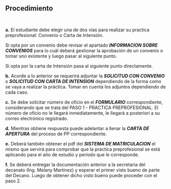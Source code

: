 ## Procedimiento
~~~
 
~~~
**a.** El estudiante debe elegir una de dos vías para realizar su practica preprofesional: Convenio o Carta de Intensión. 

Si opta por un convenio debe revisar el apartado ***INFORMACION SOBRE CONVENIOS*** para lo cuál deberá gestionar la aprobación de un convenio o tomar uno existente y luego pasar al siguiente punto.

Si opta por la carta de Intensión pasa al siguiente punto directamente.

**b.** Acorde a lo anterior se requerirá adjuntar la ***SOLICITUD CON CONVENIO*** o ***SOLICITUD CON CARTA DE INTENSION*** dependiendo de la forma como se vaya a realizar la práctica. Tomar en cuenta los adjuntos dependiendo de cada caso.

**c.** Se debe solicitar número de oficio en el ***FORMULARIO*** correspondiente, considerando que se trata del PASO 1 - PRACTICA PREPROFESIONAL. El número de oficio no le llegará inmediatamente, le llegará a posteriori a su correo electrónico registrado.

**d.** Mientras obtiene respuesta puede adelantar a llenar la ***CARTA DE APERTURA*** del proceso de PP correspondiente.

**e.** Deberá también obtener el pdf del ***SISTEMA DE MATRICULACION*** el mismo que servirá para comprobar que la practica preprofesional se está aplicando para el año de estudio y período que le corresponde.

**f.** Se deberá entregar la documentación anterior a la secretaria del decanato (Ing. Melany Martínez) y esperar el primer visto bueno de parte del Decano. Luego de obtener dicho visto bueno puede proceder con el paso 2.
~~~
 
~~~